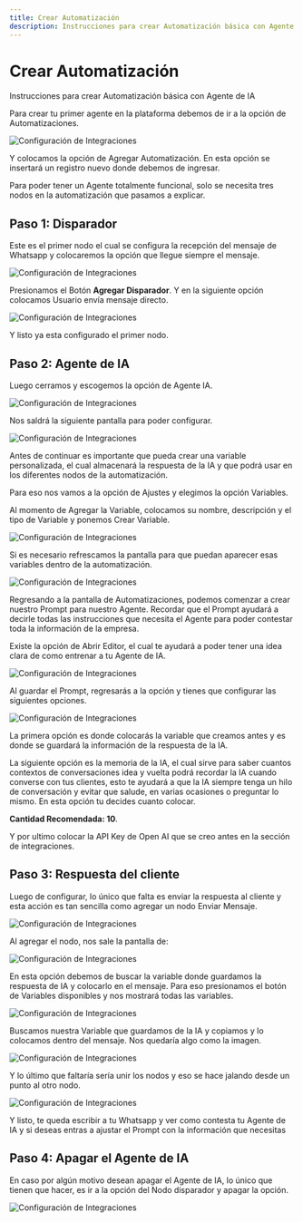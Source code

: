 ```yaml
---
title: Crear Automatización
description: Instrucciones para crear Automatización básica con Agente de IA
---
```



# Crear Automatización

Instrucciones para crear Automatización básica con Agente de IA

Para crear tu primer agente en la plataforma debemos de ir a la opción de Automatizaciones.

![Configuración de Integraciones](../../../assets/primeros-pasos/automatizacion-1.png)

Y colocamos la opción de Agregar Automatización. En esta opción se insertará un registro nuevo donde debemos de ingresar.

Para poder tener un Agente totalmente funcional, solo se necesita tres nodos en la automatización que pasamos a explicar.

## Paso 1: Disparador

Este es el primer nodo el cual se configura la recepción del mensaje de Whatsapp y colocaremos la opción que llegue siempre el mensaje.

![Configuración de Integraciones](../../../assets/primeros-pasos/auto-2.avif)

Presionamos el Botón **Agregar Disparador**. Y en la siguiente opción colocamos Usuario envía mensaje directo.

![Configuración de Integraciones](../../../assets/primeros-pasos/auto-3.avif)

Y listo ya esta configurado el primer nodo.

## Paso 2: Agente de IA

Luego cerramos y escogemos la opción de Agente IA.

![Configuración de Integraciones](../../../assets/primeros-pasos/auto-4.avif)

Nos saldrá la siguiente pantalla para poder configurar.

![Configuración de Integraciones](../../../assets/primeros-pasos/auto-5.avif)

<Aside title="Importante">
  Antes de continuar es importante que pueda crear una variable personalizada,
  el cual almacenará la respuesta de la IA y que podrá usar en los diferentes
  nodos de la automatización.
</Aside>

Para eso nos vamos a la opción de Ajustes y elegimos la opción Variables.

Al momento de Agregar la Variable, colocamos su nombre, descripción y el tipo de Variable y ponemos Crear Variable.

![Configuración de Integraciones](../../../assets/primeros-pasos/auto-6.png)

<Aside title="Importante">
  Si es necesario refrescamos la pantalla para que puedan aparecer esas
  variables dentro de la automatización.
</Aside>

![Configuración de Integraciones](../../../assets/primeros-pasos/auto-7.avif)

Regresando a la pantalla de Automatizaciones, podemos comenzar a crear nuestro Prompt para nuestro Agente. Recordar que el Prompt ayudará a decirle todas las instrucciones que necesita el Agente para poder contestar toda la información de la empresa.

Existe la opción de Abrir Editor, el cual te ayudará a poder tener una idea clara de como entrenar a tu Agente de IA.

![Configuración de Integraciones](../../../assets/primeros-pasos/auto-8.avif)

Al guardar el Prompt, regresarás a la opción y tienes que configurar las siguientes opciones.

![Configuración de Integraciones](../../../assets/primeros-pasos/auto-9.avif)

La primera opción es donde colocarás la variable que creamos antes y es donde se guardará la información de la respuesta de la IA.

La siguiente opción es la memoria de la IA, el cual sirve para saber cuantos contextos de conversaciones idea y vuelta podrá recordar la IA cuando converse con tus clientes, esto te ayudará a que la IA siempre tenga un hilo de conversación y evitar que salude, en varias ocasiones o preguntar lo mismo. En esta opción tu decides cuanto colocar.

**Cantidad Recomendada: 10**.

Y por ultimo colocar la API Key de Open AI que se creo antes en la sección de integraciones.

## Paso 3: Respuesta del cliente

Luego de configurar, lo único que falta es enviar la respuesta al cliente y esta acción es tan sencilla como agregar un nodo Enviar Mensaje.

![Configuración de Integraciones](../../../assets/primeros-pasos/auto-10.avif)

Al agregar el nodo, nos sale la pantalla de:

![Configuración de Integraciones](../../../assets/primeros-pasos/auto-11.avif)

En esta opción debemos de buscar la variable donde guardamos la respuesta de IA y colocarlo en el mensaje. Para eso presionamos el botón de Variables disponibles y nos mostrará todas las variables.

![Configuración de Integraciones](../../../assets/primeros-pasos/auto-12.avif)

Buscamos nuestra Variable que guardamos de la IA y copiamos y lo colocamos dentro del mensaje. Nos quedaría algo como la imagen.

![Configuración de Integraciones](../../../assets/primeros-pasos/auto-13.avif)

Y lo último que faltaría sería unir los nodos y eso se hace jalando desde un punto al otro nodo.

![Configuración de Integraciones](../../../assets/primeros-pasos/auto-14.avif)

Y listo, te queda escribir a tu Whatsapp y ver como contesta tu Agente de IA y si deseas entras a ajustar el Prompt con la información que necesitas

## Paso 4: Apagar el Agente de IA

En caso por algún motivo desean apagar el Agente de IA, lo único que tienen que hacer, es ir a la opción del Nodo disparador y apagar la opción.

![Configuración de Integraciones](../../../assets/primeros-pasos/auto-15.avif)
